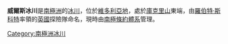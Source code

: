 {{coord|77|37|S|163|31|E|display=title}}

'''威爾斯冰川'''是[[南極洲|南極洲]]的[[冰川|冰川]]，位於[[維多利亞地|維多利亞地]]，處於[[庫克里山|庫克里山]]東端，由[[羅伯特·斯科特|羅伯特·斯科特]]率領的[[英國|英國]]探險隊命名，現時由[[南極條約體系|南極條約體系]]管理。

{{DEFAULTSORT:Wales Glacier}}
[[Category:南極洲冰川|Category:南極洲冰川]]


{{McMurdoDryValleys-geo-stub}}